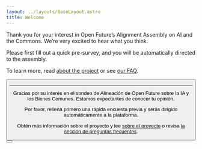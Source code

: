 ```yaml
---
layout: ../layouts/BaseLayout.astro
title: Welcome
---
```


<Markdown classes="max-w-none">

Thank you for your interest in Open Future’s Alignment Assembly on AI and the Commons. We’re very excited to hear what you think.

Please first fill out a quick pre-survey, and you will be automatically directed to the assembly.

To learn more, read [about the project](/about) or see [our FAQ](/faq).

<Button link="/pre-survey" label="Continue" />

---

Gracias por su interés en el sondeo de Alineación de Open Future sobre la IA y los Bienes Comunes. Estamos expectantes de  conocer tu opinión.

Por favor, rellena primero una rápida encuesta previa y serás dirigido automáticamente a la plataforma.

Obtén más información sobre el proyecto y lee [sobre el proyecto](/about) o revisa [la sección de preguntas frecuentes](/faq).

<Button link="/pre-survey" label="Continuar" />
</Markdown>
